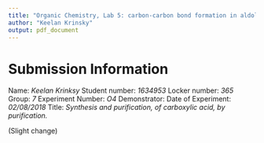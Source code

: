 ```yaml
---
title: "Organic Chemistry, Lab 5: carbon-carbon bond formation in aldol and diels-Alder Reactions"
author: "Keelan Krinsky"
output: pdf_document
---
```


# Submission Information

Name: _Keelan Krinksy_ \newline 
Student number: _1634953_ \newline
Locker number: _365_
Group: _7_ \newline
Experiment Number: _O4_ \newline
Demonstrator: \newline
Date of Experiment: _02/08/2018_ \newline
Title: _Synthesis and purification, of carboxylic acid, by purification._ \newline

(Slight change)

